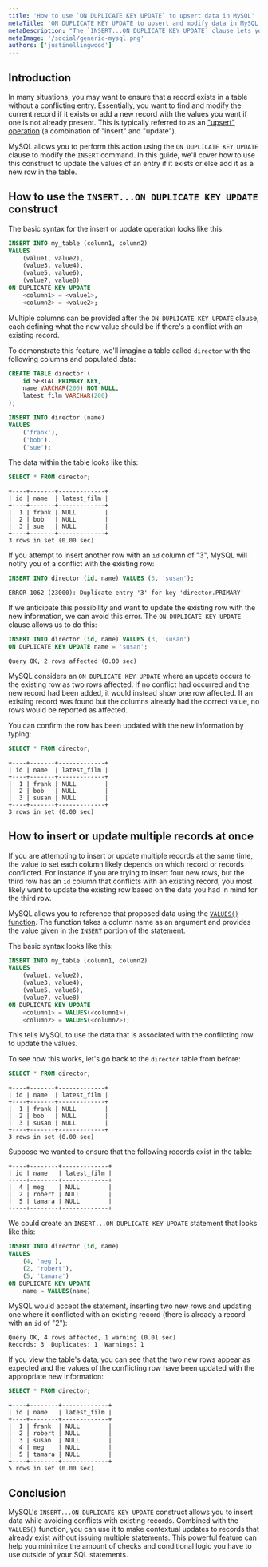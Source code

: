 ```yaml
---
title: 'How to use `ON DUPLICATE KEY UPDATE` to upsert data in MySQL'
metaTitle: 'ON DUPLICATE KEY UPDATE to upsert and modify data in MySQL'
metaDescription: "The `INSERT...ON DUPLICATE KEY UPDATE` clause lets you handle scenarios where a record should be modified if it exists and added if it does not exist."
metaImage: '/social/generic-mysql.png'
authors: ['justinellingwood']
---
```


## Introduction

In many situations, you may want to ensure that a record exists in a table without a conflicting entry.  Essentially, you want to find and modify the current record if it exists or add a new record with the values you want if one is not already present.  This is typically referred to as an ["upsert" operation](/intro/database-glossary#upsert) (a combination of "insert" and "update").

MySQL allows you to perform this action using the `ON DUPLICATE KEY UPDATE` clause to modify the `INSERT` command.  In this guide, we'll cover how to use this construct to update the values of an entry if it exists or else add it as a new row in the table.

## How to use the `INSERT...ON DUPLICATE KEY UPDATE` construct

The basic syntax for the insert or update operation looks like this:

```sql
INSERT INTO my_table (column1, column2)
VALUES
    (value1, value2),
    (value3, value4),
    (value5, value6),
    (value7, value8)
ON DUPLICATE KEY UPDATE
    <column1> = <value1>,
    <column2> = <value2>;
```

Multiple columns can be provided after the `ON DUPLICATE KEY UPDATE` clause, each defining what the new value should be if there's a conflict with an existing record.

To demonstrate this feature, we'll imagine a table called `director` with the following columns and populated data:

```sql
CREATE TABLE director (
    id SERIAL PRIMARY KEY,
    name VARCHAR(200) NOT NULL,
    latest_film VARCHAR(200)
);

INSERT INTO director (name)
VALUES
    ('frank'),
    ('bob'),
    ('sue');
```

The data within the table looks like this:

```sql
SELECT * FROM director;
```
```
+----+-------+-------------+
| id | name  | latest_film |
+----+-------+-------------+
|  1 | frank | NULL        |
|  2 | bob   | NULL        |
|  3 | sue   | NULL        |
+----+-------+-------------+
3 rows in set (0.00 sec)
```

If you attempt to insert another row with an `id` column of "3", MySQL will notify you of a conflict with the existing row:

```sql
INSERT INTO director (id, name) VALUES (3, 'susan');
```
```
ERROR 1062 (23000): Duplicate entry '3' for key 'director.PRIMARY'
```

If we anticipate this possibility and want to update the existing row with the new information, we can avoid this error.  The `ON DUPLICATE KEY UPDATE` clause allows us to do this:

```sql
INSERT INTO director (id, name) VALUES (3, 'susan')
ON DUPLICATE KEY UPDATE name = 'susan';
```
```
Query OK, 2 rows affected (0.00 sec)
```

MySQL considers an `ON DUPLICATE KEY UPDATE` where an update occurs to the existing row as two rows affected.  If no conflict had occurred and the new record had been added, it would instead show one row affected.  If an existing record was found but the columns already had the correct value, no rows would be reported as affected.

You can confirm the row has been updated with the new information by typing:

```sql
SELECT * FROM director;
```
```
+----+-------+-------------+
| id | name  | latest_film |
+----+-------+-------------+
|  1 | frank | NULL        |
|  2 | bob   | NULL        |
|  3 | susan | NULL        |
+----+-------+-------------+
3 rows in set (0.00 sec)
```

## How to insert or update multiple records at once

If you are attempting to insert or update multiple records at the same time, the value to set each column likely depends on which record or records conflicted.  For instance if you are trying to insert four new rows, but the third row has an `id` column that conflicts with an existing record, you most likely want to update the existing row based on the data you had in mind for the third row.

MySQL allows you to reference that proposed data using the [`VALUES()` function](https://dev.mysql.com/doc/refman/8.0/en/miscellaneous-functions.html#function_values).  The function takes a column name as an argument and provides the value given in the `INSERT` portion of the statement.

The basic syntax looks like this:

```sql
INSERT INTO my_table (column1, column2)
VALUES
    (value1, value2),
    (value3, value4),
    (value5, value6),
    (value7, value8)
ON DUPLICATE KEY UPDATE
    <column1> = VALUES(<column1>),
    <column2> = VALUES(<column2>);
```

This tells MySQL to use the data that is associated with the conflicting row to update the values.

To see how this works, let's go back to the `director` table from before:

```sql
SELECT * FROM director;
```
```
+----+-------+-------------+
| id | name  | latest_film |
+----+-------+-------------+
|  1 | frank | NULL        |
|  2 | bob   | NULL        |
|  3 | susan | NULL        |
+----+-------+-------------+
3 rows in set (0.00 sec)
```

Suppose we wanted to ensure that the following records exist in the table:

```
+----+--------+-------------+
| id | name   | latest_film |
+----+--------+-------------+
|  4 | meg    | NULL        |
|  2 | robert | NULL        |
|  5 | tamara | NULL        |
+----+--------+-------------+
```

We could create an `INSERT...ON DUPLICATE KEY UPDATE` statement that looks like this:

```sql
INSERT INTO director (id, name)
VALUES
    (4, 'meg'),
    (2, 'robert'),
    (5, 'tamara')
ON DUPLICATE KEY UPDATE
    name = VALUES(name)
```

MySQL would accept the statement, inserting two new rows and updating one where it conflicted with an existing record (there is already a record with an `id` of "2"):

```
Query OK, 4 rows affected, 1 warning (0.01 sec)
Records: 3  Duplicates: 1  Warnings: 1
```

If you view the table's data, you can see that the two new rows appear as expected and the values of the conflicting row have been updated with the appropriate new information:

```sql
SELECT * FROM director;
```
```
+----+--------+-------------+
| id | name   | latest_film |
+----+--------+-------------+
|  1 | frank  | NULL        |
|  2 | robert | NULL        |
|  3 | susan  | NULL        |
|  4 | meg    | NULL        |
|  5 | tamara | NULL        |
+----+--------+-------------+
5 rows in set (0.00 sec)
```

## Conclusion

MySQL's `INSERT...ON DUPLICATE KEY UPDATE` construct allows you to insert data while avoiding conflicts with existing records.  Combined with the `VALUES()` function, you can use it to make contextual updates to records that already exist without issuing multiple statements.  This powerful feature can help you minimize the amount of checks and conditional logic you have to use outside of your SQL statements.
